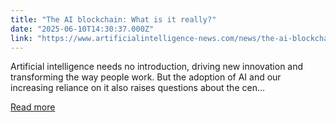 ```yaml
---
title: "The AI blockchain: What is it really?"
date: "2025-06-10T14:30:37.000Z"
link: "https://www.artificialintelligence-news.com/news/the-ai-blockchain-what-is-it-really/"
---
```


Artificial intelligence needs no introduction, driving new innovation and transforming the way people work. But the adoption of AI and our increasing reliance on it also raises questions about the cen...

[Read more](https://www.artificialintelligence-news.com/news/the-ai-blockchain-what-is-it-really/)
